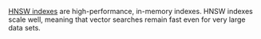 [HNSW indexes](/developers/weaviate/concepts/vector-index#hierarchical-navigable-small-world-hnsw-index) are high-performance, in-memory indexes. HNSW indexes scale well, meaning that vector searches remain fast even for very large data sets.